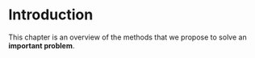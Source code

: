 # Introduction

This chapter is an overview of the methods that
we propose to solve an **important problem**.

